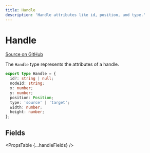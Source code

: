 ```yaml
---
title: Handle
description: 'Handle attributes like id, position, and type.'
---
```



# Handle

[Source on GitHub](https://github.com/xyflow/xyflow/blob/main/packages/system/src/types/handles.ts/#L5)

The `Handle` type represents the attributes of a handle.

```ts
export type Handle = {
  id?: string | null;
  nodeId: string;
  x: number;
  y: number;
  position: Position;
  type: 'source' | 'target';
  width: number;
  height: number;
};
```

## Fields

<PropsTable {...handleFields} />
